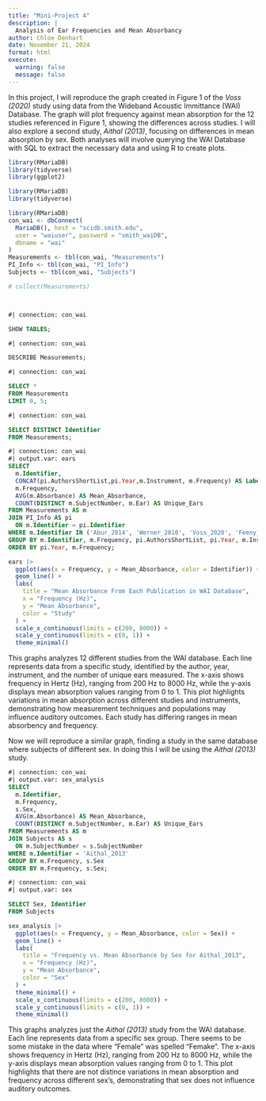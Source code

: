 ```yaml
---
title: "Mini-Project 4"
description: |
  Analysis of Ear Frequencies and Mean Absorbancy
author: Chloe Denhart
date: November 21, 2024
format: html
execute: 
  warning: false
  message: false
---
```


In this project, I will reproduce the graph created in Figure 1 of the *Voss (2020)* study using data from the Wideband Acoustic Immittance (WAI) Database. The graph will plot frequency against mean absorption for the 12 studies referenced in Figure 1, showing the differences across studies. I will also explore a second study, *Aithal (2013)*, focusing on differences in mean absorption by sex. Both analyses will involve querying the WAI Database with SQL to extract the necessary data and using R to create plots.

```r
library(RMariaDB)
library(tidyverse)
library(ggplot2)
```

```r
library(RMariaDB)
library(tidyverse)

library(RMariaDB)
con_wai <- dbConnect(
  MariaDB(), host = "scidb.smith.edu",
  user = "waiuser", password = "smith_waiDB", 
  dbname = "wai"
)
Measurements <- tbl(con_wai, "Measurements")
PI_Info <- tbl(con_wai, "PI_Info")
Subjects <- tbl(con_wai, "Subjects")

# collect(Measurements)

```

![]()

![]()

```sql
#| connection: con_wai

SHOW TABLES;

```

```sql
#| connection: con_wai

DESCRIBE Measurements;

```

```sql
#| connection: con_wai

SELECT *
FROM Measurements
LIMIT 0, 5;

```

```sql
#| connection: con_wai

SELECT DISTINCT Identifier
FROM Measurements;

```

```sql
#| connection: con_wai
#| output.var: ears
SELECT 
  m.Identifier,
  CONCAT(pi.AuthorsShortList,pi.Year,m.Instrument, m.Frequency) AS Label,
  m.Frequency,
  AVG(m.Absorbance) AS Mean_Absorbance,
  COUNT(DISTINCT m.SubjectNumber, m.Ear) AS Unique_Ears
FROM Measurements AS m
JOIN PI_Info AS pi
  ON m.Identifier = pi.Identifier
WHERE m.Identifier IN ('Abur_2014', 'Werner_2010', 'Voss_2020', 'Feeny_2017', 'Groon_2015', 'Lewis_2015', 'Liu_2008', 'Rosowski_2012', 'Shahnaz_2006', 'Shaver_2013', 'Sun_2016', 'Voss_1994', 'Voss_2010')
GROUP BY m.Identifier, m.Frequency, pi.AuthorsShortList, pi.Year, m.Instrument
ORDER BY pi.Year, m.Frequency;


```

```r
ears |> 
  ggplot(aes(x = Frequency, y = Mean_Absorbance, color = Identifier)) +
  geom_line() +
  labs(
    title = "Mean Absorbance From Each Publication in WAI Database",
    x = "Frequency (Hz)",
    y = "Mean Absorbance",
    color = "Study"
  ) +
  scale_x_continuous(limits = c(200, 8000)) +
  scale_y_continuous(limits = c(0, 1)) +
  theme_minimal()


```

This graphs analyzes 12 different studies from the WAI database. Each line represents data from a specific study, identified by the author, year, instrument, and the number of unique ears measured. The x-axis shows frequency in Hertz (Hz), ranging from 200 Hz to 8000 Hz, while the y-axis displays mean absorption values ranging from 0 to 1. This plot highlights variations in mean absorption across different studies and instruments, demonstrating how measurement techniques and populations may influence auditory outcomes. Each study has differing ranges in mean absorbency and frequency.

Now we will reproduce a similar graph, finding a study in the same database where subjects of different sex. In doing this I will be using the *Aithal (2013)* study.

```sql
#| connection: con_wai
#| output.var: sex_analysis
SELECT 
  m.Identifier,
  m.Frequency,
  s.Sex,
  AVG(m.Absorbance) AS Mean_Absorbance,
  COUNT(DISTINCT m.SubjectNumber, m.Ear) AS Unique_Ears
FROM Measurements AS m
JOIN Subjects AS s
  ON m.SubjectNumber = s.SubjectNumber
WHERE m.Identifier = 'Aithal_2013'
GROUP BY m.Frequency, s.Sex
ORDER BY m.Frequency, s.Sex;

```

```sql
#| connection: con_wai
#| output.var: sex

SELECT Sex, Identifier
FROM Subjects
```

```r
sex_analysis |>
  ggplot(aes(x = Frequency, y = Mean_Absorbance, color = Sex)) +
  geom_line() +
  labs(
    title = "Frequency vs. Mean Absorbance by Sex for Aithal_2013",
    x = "Frequency (Hz)",
    y = "Mean Absorbance",
    color = "Sex"
  ) +
  theme_minimal() +
  scale_x_continuous(limits = c(200, 8000)) +
  scale_y_continuous(limits = c(0, 1)) +
  theme_minimal()


```

This graphs analyzes just the *Aithal (2013)* study from the WAI database. Each line represents data from a specific sex group. There seems to be some mistake in the data where "Female" was spelled "Femake". The x-axis shows frequency in Hertz (Hz), ranging from 200 Hz to 8000 Hz, while the y-axis displays mean absorption values ranging from 0 to 1. This plot highlights that there are not distince variations in mean absorption and frequency across different sex's, demonstrating that sex does not influence auditory outcomes.

